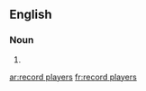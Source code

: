 ==English==

===Noun===
{{head|en|plural|head=[[record]] [[player]]s}}

# {{plural of|record player|lang=en|nocat=1}}

[[ar:record players]]
[[fr:record players]]